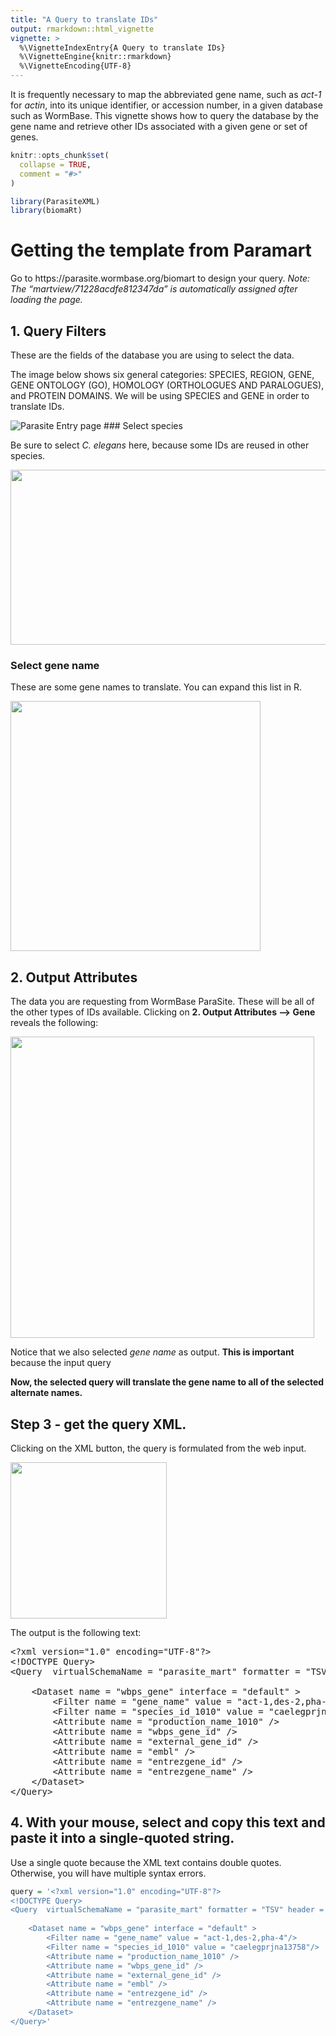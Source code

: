 ```yaml
---
title: "A Query to translate IDs"
output: rmarkdown::html_vignette
vignette: >
  %\VignetteIndexEntry{A Query to translate IDs}
  %\VignetteEngine{knitr::rmarkdown}
  %\VignetteEncoding{UTF-8}
---
```


It is frequently necessary to map the abbreviated gene name, such as *act-1* for *actin*, into its unique identifier, or accession number, in a given database such as WormBase.  This vignette shows how to query the database by the gene name and retrieve other IDs associated with a given gene or set of genes.

```r
knitr::opts_chunk$set(
  collapse = TRUE,
  comment = "#>"
)
```

```r
library(ParasiteXML)
library(biomaRt)
```

# Getting the template from Paramart

Go to https://parasite.wormbase.org/biomart to design your query. *Note: The  "martview/71228acdfe812347da" is automatically assigned after loading the page.*

## 1. Query Filters

These are the fields of the database you are using to select the data.

The image below shows six general categories: SPECIES, REGION, GENE, GENE ONTOLOGY (GO), HOMOLOGY (ORTHOLOGUES AND PARALOGUES), and PROTEIN DOMAINS. We will be using SPECIES and GENE in order to translate IDs.

![Parasite Entry page](parasite-entry-page.jpg)
### Select species 

Be sure to select *C. elegans* here, because some IDs are reused in other species.

<img src="select_SPECIES.jpg" width="736" height="280">


### Select gene name 

These are some gene names to translate. You can expand this list in R.

<img src="select_GENE_NAME.png" width="400">

## 2. Output Attributes 
The data you are requesting from WormBase ParaSite. These will be all of the other types of IDs available. Clicking on **2. Output Attributes --> Gene** reveals the following:

<img src="select_OUTPUT.png" width="486" height="482">

Notice that we also selected *gene name* as output. **This is important** because the input query 

**Now, the selected query will translate the gene name to all of the selected alternate names.**

## Step 3 - get the query XML.

Clicking on the XML button, the query is formulated from the web input.

<img src="Screenshot_button_panel.png" width="250">

The output is the following text:

<!-- used this: https://www.freeformatter.com/html-escape.html to escape the XML output -->
<pre>
&lt;?xml version=&quot;1.0&quot; encoding=&quot;UTF-8&quot;?&gt;
&lt;!DOCTYPE Query&gt;
&lt;Query  virtualSchemaName = &quot;parasite_mart&quot; formatter = &quot;TSV&quot; header = &quot;0&quot; uniqueRows = &quot;0&quot; count = &quot;&quot; datasetConfigVersion = &quot;0.6&quot; &gt;
                
    &lt;Dataset name = &quot;wbps_gene&quot; interface = &quot;default&quot; &gt;
        &lt;Filter name = &quot;gene_name&quot; value = &quot;act-1,des-2,pha-4&quot;/&gt;
        &lt;Filter name = &quot;species_id_1010&quot; value = &quot;caelegprjna13758&quot;/&gt;
        &lt;Attribute name = &quot;production_name_1010&quot; /&gt;
        &lt;Attribute name = &quot;wbps_gene_id&quot; /&gt;
        &lt;Attribute name = &quot;external_gene_id&quot; /&gt;
        &lt;Attribute name = &quot;embl&quot; /&gt;
        &lt;Attribute name = &quot;entrezgene_id&quot; /&gt;
        &lt;Attribute name = &quot;entrezgene_name&quot; /&gt;
    &lt;/Dataset&gt;
&lt;/Query&gt;
</pre>

## 4. With your mouse, select and copy this text and paste it into a single-quoted string.

Use a single quote because the XML text contains double quotes. Otherwise, you will have multiple syntax errors.


```r

query = '<?xml version="1.0" encoding="UTF-8"?>
<!DOCTYPE Query>
<Query  virtualSchemaName = "parasite_mart" formatter = "TSV" header = "0" uniqueRows = "0" count = "" datasetConfigVersion = "0.6" >
                
    <Dataset name = "wbps_gene" interface = "default" >
        <Filter name = "gene_name" value = "act-1,des-2,pha-4"/>
        <Filter name = "species_id_1010" value = "caelegprjna13758"/>
        <Attribute name = "production_name_1010" />
        <Attribute name = "wbps_gene_id" />
        <Attribute name = "external_gene_id" />
        <Attribute name = "embl" />
        <Attribute name = "entrezgene_id" />
        <Attribute name = "entrezgene_name" />
    </Dataset>
</Query>'

```
